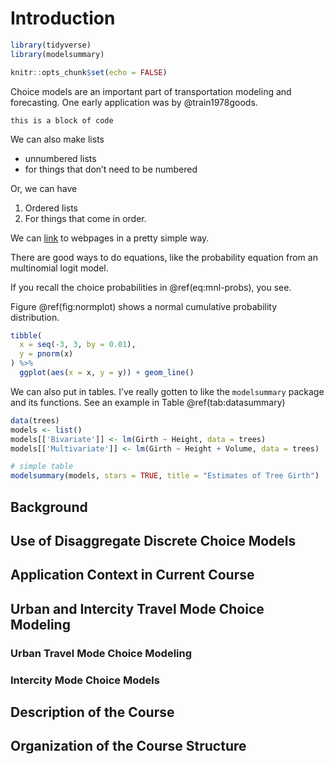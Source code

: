 # Introduction

```r
library(tidyverse)
library(modelsummary)

knitr::opts_chunk$set(echo = FALSE)
```


Choice models are an important part of transportation modeling and forecasting. 
One early application was by @train1978goods.

```
this is a block of code
```


We can also make lists

  - unnumbered lists
  - for things that don't need to be numbered
  

  
  
Or, we can have
  
  1. Ordered lists 
  2. For things that come in order.
  

We can [link](https://byu.edu) to webpages in a pretty simple way.


There are good ways to do equations, like the probability equation from an 
multinomial logit model.

\begin{equation}
  P_i = \frac{e^{V_i}}{\sum_{j \in J} e^{V_j}}
  (\#eq:mnl-probs)
\end{equation}

If you recall the choice probabilities in \@ref(eq:mnl-probs), you see.

Figure \@ref(fig:normplot) shows a normal cumulative probability distribution.

```r
tibble(
  x = seq(-3, 3, by = 0.01),
  y = pnorm(x)
) %>%
  ggplot(aes(x = x, y = y)) + geom_line()
```

We can also put in tables. I've really gotten to like the `modelsummary` package
and its functions. See an example in Table \@ref(tab:datasummary)


```r
data(trees)
models <- list()
models[['Bivariate']] <- lm(Girth ~ Height, data = trees)
models[['Multivariate']] <- lm(Girth ~ Height + Volume, data = trees)

# simple table
modelsummary(models, stars = TRUE, title = "Estimates of Tree Girth")
```
## Background

## Use of Disaggregate Discrete Choice Models

## Application Context in Current Course

## Urban and Intercity Travel Mode Choice Modeling

### Urban Travel Mode Choice Modeling

### Intercity Mode Choice Models

## Description of the Course

## Organization of the Course Structure